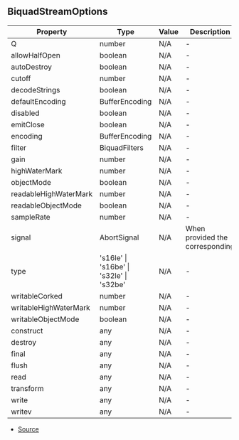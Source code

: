 ## BiquadStreamOptions


| Property | Type | Value | Description |
| ----------- | ----------- | ----------- | ----------- |
| Q | number | N/A | - |
| allowHalfOpen | boolean | N/A | - |
| autoDestroy | boolean | N/A | - |
| cutoff | number | N/A | - |
| decodeStrings | boolean | N/A | - |
| defaultEncoding | BufferEncoding | N/A | - |
| disabled | boolean | N/A | - |
| emitClose | boolean | N/A | - |
| encoding | BufferEncoding | N/A | - |
| filter | BiquadFilters | N/A | - |
| gain | number | N/A | - |
| highWaterMark | number | N/A | - |
| objectMode | boolean | N/A | - |
| readableHighWaterMark | number | N/A | - |
| readableObjectMode | boolean | N/A | - |
| sampleRate | number | N/A | - |
| signal | AbortSignal | N/A | When provided the corresponding  |
| type | 's16le' \| 's16be' \| 's32le' \| 's32be' | N/A | - |
| writableCorked | number | N/A | - |
| writableHighWaterMark | number | N/A | - |
| writableObjectMode | boolean | N/A | - |
| construct | any | N/A | - |
| destroy | any | N/A | - |
| final | any | N/A | - |
| flush | any | N/A | - |
| read | any | N/A | - |
| transform | any | N/A | - |
| write | any | N/A | - |
| writev | any | N/A | - |


- [Source](https://github.com/Androz2091/discord-player/blob/a0c651a/packages/equalizer/src/biquad/BiquadStream.ts#L6)